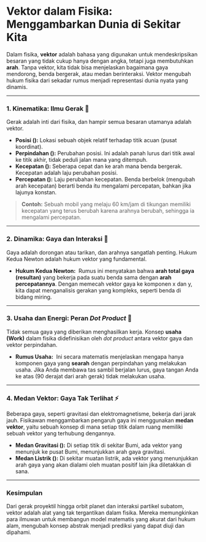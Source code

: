 
# Vektor dalam Fisika: Menggambarkan Dunia di Sekitar Kita

Dalam fisika, **vektor** adalah bahasa yang digunakan untuk mendeskripsikan besaran yang tidak cukup hanya dengan angka, tetapi juga membutuhkan **arah**. Tanpa vektor, kita tidak bisa menjelaskan bagaimana gaya mendorong, benda bergerak, atau medan berinteraksi. Vektor mengubah hukum fisika dari sekadar rumus menjadi representasi dunia nyata yang dinamis.

---

### 1. Kinematika: Ilmu Gerak 🚗

Gerak adalah inti dari fisika, dan hampir semua besaran utamanya adalah vektor.

* **Posisi (<Math>{"\\vec{r}"}</Math>):** Lokasi sebuah objek relatif terhadap titik acuan (pusat koordinat).
* **Perpindahan (<Math>{"\\Delta\\vec{r}"}</Math>):** Perubahan posisi. Ini adalah panah lurus dari titik awal ke titik akhir, tidak peduli jalan mana yang ditempuh.
* **Kecepatan (<Math>{"\\vec{v}"}</Math>):** Seberapa cepat dan ke arah mana benda bergerak. Kecepatan adalah laju perubahan posisi.
* **Percepatan (<Math>{"\\vec{a}"}</Math>):** Laju perubahan kecepatan. Benda berbelok (mengubah arah kecepatan) berarti benda itu mengalami percepatan, bahkan jika lajunya konstan.

> **Contoh:** Sebuah mobil yang melaju 60 km/jam di tikungan memiliki kecepatan yang terus berubah karena arahnya berubah, sehingga ia mengalami percepatan.



---

### 2. Dinamika: Gaya dan Interaksi 💪

Gaya adalah dorongan atau tarikan, dan arahnya sangatlah penting. Hukum Kedua Newton adalah hukum vektor yang fundamental.

* **Hukum Kedua Newton:**
    <Math block>{"\\sum \\vec{F} = m\\vec{a}"}</Math>
    Rumus ini menyatakan bahwa **arah total gaya (resultan)** yang bekerja pada suatu benda sama dengan **arah percepatannya**. Dengan memecah vektor gaya ke komponen x dan y, kita dapat menganalisis gerakan yang kompleks, seperti benda di bidang miring.

---

### 3. Usaha dan Energi: Peran *Dot Product* 🔨

Tidak semua gaya yang diberikan menghasilkan kerja. Konsep **usaha (Work)** dalam fisika didefinisikan oleh *dot product* antara vektor gaya dan vektor perpindahan.

* **Rumus Usaha:**
    <Math block>{"W = \\vec{F} \\cdot \\vec{d} = |\\vec{F}| |\\vec{d}| \\cos(\\theta)"}</Math>
    Ini secara matematis menjelaskan mengapa hanya komponen gaya yang **searah** dengan perpindahan yang melakukan usaha. Jika Anda membawa tas sambil berjalan lurus, gaya tangan Anda ke atas (90 derajat dari arah gerak) tidak melakukan usaha.



---

### 4. Medan Vektor: Gaya Tak Terlihat ⚡️

Beberapa gaya, seperti gravitasi dan elektromagnetisme, bekerja dari jarak jauh. Fisikawan menggambarkan pengaruh gaya ini menggunakan **medan vektor**, yaitu sebuah konsep di mana setiap titik dalam ruang memiliki sebuah vektor yang terhubung dengannya.

* **Medan Gravitasi (<Math>{"\\vec{g}"}</Math>):** Di setiap titik di sekitar Bumi, ada vektor yang menunjuk ke pusat Bumi, menunjukkan arah gaya gravitasi.
* **Medan Listrik (<Math>{"\\vec{E}"}</Math>):** Di sekitar muatan listrik, ada vektor yang menunjukkan arah gaya yang akan dialami oleh muatan positif lain jika diletakkan di sana.




---

### Kesimpulan

Dari gerak proyektil hingga orbit planet dan interaksi partikel subatom, vektor adalah alat yang tak tergantikan dalam fisika. Mereka memungkinkan para ilmuwan untuk membangun model matematis yang akurat dari hukum alam, mengubah konsep abstrak menjadi prediksi yang dapat diuji dan dipahami.